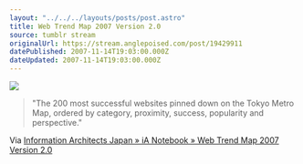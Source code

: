 ```yaml
---
layout: "../../../layouts/posts/post.astro"
title: Web Trend Map 2007 Version 2.0
source: tumblr stream
originalUrl: https://stream.anglepoised.com/post/19429911
datePublished: 2007-11-14T19:03:00.000Z
dateUpdated: 2007-11-14T19:03:00.000Z
---
```


![](/images/notes/web-trend-map-2007-version-2-0.gif)

> "The 200 most successful websites pinned down on the Tokyo Metro Map, ordered by category, proximity, success, popularity and perspective."

Via [Information Architects Japan » iA Notebook » Web Trend Map 2007 Version 2.0](http://www.informationarchitects.jp/ia-trendmap-2007v2)

